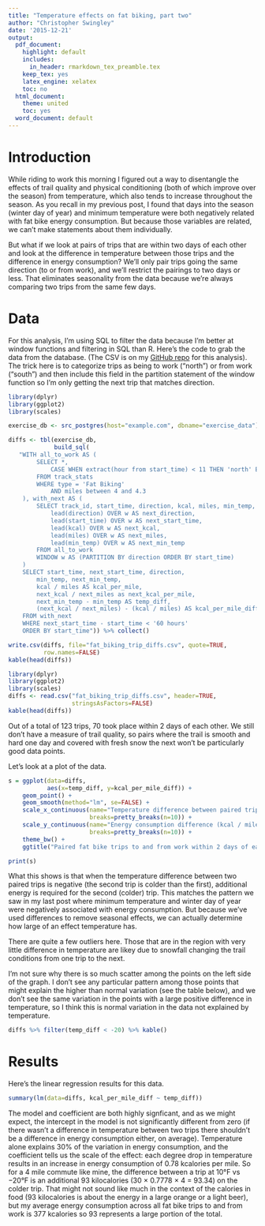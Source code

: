 ```yaml
---
title: "Temperature effects on fat biking, part two"
author: "Christopher Swingley"
date: '2015-12-21'
output:
  pdf_document:
    highlight: default
    includes:
      in_header: rmarkdown_tex_preamble.tex
    keep_tex: yes
    latex_engine: xelatex
    toc: no
  html_document:
    theme: united
    toc: yes
  word_document: default
---
```


# Introduction

While riding to work this morning I figured out a way to disentangle the effects
of trail quality and physical conditioning (both of which improve over the
season) from temperature, which also tends to increase throughout the season.
As you recall in my previous post, I found that days into the season (winter day
of year) and minimum temperature were both negatively related with fat bike
energy consumption.  But because those variables are related, we can’t make
statements about them individually.

But what if we look at pairs of trips that are within two days of each other and
look at the difference in temperature between those trips and the difference in
energy consumption?  We’ll only pair trips going the same direction (to or from
work), and we’ll restrict the pairings to two days or less.  That eliminates
seasonality from the data because we’re always comparing two trips from the same
few days.

# Data

For this analysis, I’m using SQL to filter the data because I’m better at window
functions and filtering in SQL than R.  Here’s the code to grab the data from
the database.  (The CSV is on my [GitHub
repo](https://github.com/cswingle/fat_biking) for this analysis).  The trick
here is to categorize trips as being to work (“north”) or from work (“south”)
and then include this field in the partition statement of the window function so
I’m only getting the next trip that matches direction.

```r
library(dplyr)
library(ggplot2)
library(scales)

exercise_db <- src_postgres(host="example.com", dbname="exercise_data")

diffs <- tbl(exercise_db,
             build_sql(
   "WITH all_to_work AS (
        SELECT *,
            CASE WHEN extract(hour from start_time) < 11 THEN 'north' ELSE 'south' END AS direction
        FROM track_stats
        WHERE type = 'Fat Biking'
            AND miles between 4 and 4.3
    ), with_next AS (
        SELECT track_id, start_time, direction, kcal, miles, min_temp,
            lead(direction) OVER w AS next_direction,
            lead(start_time) OVER w AS next_start_time,
            lead(kcal) OVER w AS next_kcal,
            lead(miles) OVER w AS next_miles,
            lead(min_temp) OVER w AS next_min_temp
        FROM all_to_work
        WINDOW w AS (PARTITION BY direction ORDER BY start_time)
    )
    SELECT start_time, next_start_time, direction,
        min_temp, next_min_temp,
        kcal / miles AS kcal_per_mile,
        next_kcal / next_miles as next_kcal_per_mile,
        next_min_temp - min_temp AS temp_diff,
        (next_kcal / next_miles) - (kcal / miles) AS kcal_per_mile_diff
    FROM with_next
    WHERE next_start_time - start_time < '60 hours'
    ORDER BY start_time")) %>% collect()

write.csv(diffs, file="fat_biking_trip_diffs.csv", quote=TRUE,
          row.names=FALSE)
kable(head(diffs))
```

```r
library(dplyr)
library(ggplot2)
library(scales)
diffs <- read.csv("fat_biking_trip_diffs.csv", header=TRUE,
                  stringsAsFactors=FALSE)
kable(head(diffs))
```

Out of a total of 123 trips, 70 took place within 2 days of each other.  We
still don’t have a measure of trail quality, so pairs where the trail is smooth
and hard one day and covered with fresh snow the next won’t be particularly good
data points.

Let’s look at a plot of the data.

```r
s = ggplot(data=diffs,
           aes(x=temp_diff, y=kcal_per_mile_diff)) +
    geom_point() +
    geom_smooth(method="lm", se=FALSE) +
    scale_x_continuous(name="Temperature difference between paired trips (degrees F)",
                       breaks=pretty_breaks(n=10)) +
    scale_y_continuous(name="Energy consumption difference (kcal / mile)",
                       breaks=pretty_breaks(n=10)) +
    theme_bw() +
    ggtitle("Paired fat bike trips to and from work within 2 days of each other")

print(s)
```

What this shows is that when the temperature difference between two paired trips
is negative (the second trip is colder than the first), additional energy is
required for the second (colder) trip.  This matches the pattern we saw in my
last post where minimum temperature and winter day of year were negatively
associated with energy consumption.  But because we’ve used differences to
remove seasonal effects, we can actually determine how large of an effect
temperature has.

There are quite a few outliers here.  Those that are in the region with very
little difference in temperature are likey due to snowfall changing the trail
conditions from one trip to the next.

I’m not sure why there is so much scatter among the points on the left side of
the graph.  I don’t see any particular pattern among those points that might
explain the higher than normal variation (see the table below), and we don’t see
the same variation in the points with a large positive difference in
temperature, so I think this is normal variation in the data not explained by
temperature.

```r
diffs %>% filter(temp_diff < -20) %>% kable()
```

# Results

Here’s the linear regression results for this data.

```r
summary(lm(data=diffs, kcal_per_mile_diff ~ temp_diff))
```

The model and coefficient are both highly signficant, and as we might expect,
the intercept in the model is not significantly different from zero (if there
wasn’t a difference in temperature between two trips there shouldn’t be a
difference in energy consumption either, on average).  Temperature alone
explains 30% of the variation in energy consumption, and the coefficient tells
us the scale of the effect: each degree drop in temperature results in an
increase in energy consumption of 0.78 kcalories per mile.  So for a 4 mile
commute like mine, the difference between a trip at 10°F vs −20°F is an
additional 93 kilocalories (30 × 0.7778 × 4 = 93.34) on the colder trip.  That
might not sound like much in the context of the calories in food (93
kilocalories is about the energy in a large orange or a light beer), but my
average energy consumption across all fat bike trips to and from work is 377
kcalories so 93 represents a large portion of the total.


<!-- vim: set ft=rmd fenc=utf-8 tw=80 ts=4 sw=4 sts=4 :-->
